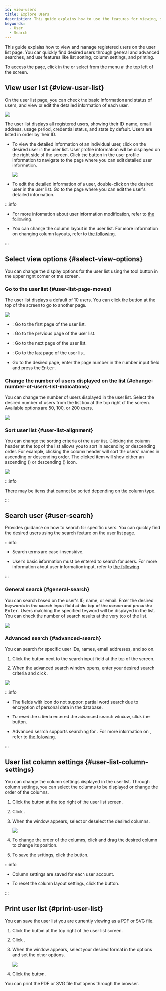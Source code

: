 ```yaml
---
id: view-users
title: Explore Users
description: This guide explains how to use the features for viewing, searching, sorting, and managing the user list.
keywords:
  - User
  - Search
---
```


This guide explains how to view and manage registered users on the user list page. You can quickly find desired users through general and advanced searches, and use features like list sorting, column settings, and printing.

To access the <Cmd sid='shell.header.user' /> page, click <Cmd sid='shell.header.user' /> in the <Cmd sid='shell.header.launcher' /> or select <Cmd sid='shell.header.user' /> from the menu at the top left of the screen.

## View user list {#view-user-list}

On the user list page, you can check the basic information and status of users, and view or edit the detailed information of each user.

<Image src='/img/biostarx-users-list.png' />

The user list displays all registered users, showing their ID, name, email address, usage period, credential status, and state by default. Users are listed in order by their ID.

* To view the detailed information of an individual user, click on the desired user in the user list. User profile information will be displayed on the right side of the screen. Click the <Cmd sid='team.user.preview.button.seeMore' /> button in the user profile information to navigate to the page where you can edit detailed user information.

  <Image src='/img/biostarx-users-list-view-profile.png' />

* To edit the detailed information of a user, double-click on the desired user in the user list. Go to the page where you can edit the user's detailed information.

:::info

* For more information about user information modification, refer to [the following](edit-user).

* You can change the column layout in the user list. For more information on changing column layouts, refer to [the following](view-users#user-list-column-settings).

:::

## Select view options {#select-view-options}

You can change the display options for the user list using the tool button in the upper right corner of the screen.

### Go to the user list {#user-list-page-moves}

The user list displays a default of 10 users. You can click the button at the top of the screen to go to another page.

<Image src='/img/biostarx-users-list-pagenation.png' />

* <IcFirst /> : Go to the first page of the user list.

* <IcFw /> : Go to the previous page of the user list.

* <IcBw /> : Go to the next page of the user list.

* <IcLast /> : Go to the last page of the user list.

* Go to the desired page, enter the page number in the number input field and press the <Kbd>Enter</Kbd>.

### Change the number of users displayed on the list {#change-number-of-users-list-indications}

You can change the number of users displayed in the user list. Select the desired number of users from the list box at the top right of the screen. Available options are 50, 100, or 200 users.

<Image src='/img/biostarx-users-list-select-row.png' />

### Sort user list {#user-list-alignment}

You can change the sorting criteria of the user list. Clicking the column header at the top of the list allows you to sort in ascending or descending order. For example, clicking the column header <Cmd sid='team.user.table.firstName' /> will sort the users' names in ascending or descending order. The clicked item will show either an ascending (<IcAscend />) or descending (<IcDescend />) icon.

<Image src='/img/biostarx-users-list-order.png' />

:::info

There may be items that cannot be sorted depending on the column type.

:::

## Search user {#user-search}

Provides guidance on how to search for specific users. You can quickly find the desired users using the search feature on the user list page.

:::info

* Search terms are case-insensitive.

* User’s basic information must be entered to search for users. For more information about user information input, refer to [the following](add-user-basic-info).

:::

### General search {#general-search}

You can search based on the user's ID, name, or email. Enter the desired keywords in the search input field at the top of the screen and press the <Kbd>Enter</Kbd>. Users matching the specified keyword will be displayed in the list. You can check the number of search results at the very top of the list.

<Image src='/img/biostarx-users-search-result.png' />

### Advanced search {#advanced-search}

You can search for specific user IDs, names, email addresses, and so on. 

1. Click the <IcAdvSearch /> button next to the search input field at the top of the screen. 

2. When the advanced search window opens, enter your desired search criteria and click <Cmd sid='common.search' />.

<Image src='/img/biostarx-users-advanced-search.png' />

:::info

* The fields with <IcTips /> icon do not support partial word search due to encryption of personal data in the database.

* To reset the criteria entered the advanced search window, click the <Cmd sid='common.clearAll' /> button.

* Advanced search supports searching for <Cmd sid='setting.server.custom_field.title' product='2' />. For more information on <Cmd sid='setting.server.custom_field.title' product='2' />, refer to [the following](settings-server-server#custom-field).

:::

## User list column settings {#user-list-column-settings}

You can change the column settings displayed in the user list. Through column settings, you can select the columns to be displayed or change the order of the columns.

1. Click the <IcMoreW /> button at the top right of the user list screen.

2. Click <Cmd sid='team.menu.columnLayout' />.

3. When the <Cmd sid='common.dialog.columnSetting.title' /> window appears, select or deselect the desired columns.

   <Image src='/img/biostarx-users-list-column-layout.png' />

4. To change the order of the columns, click and drag the desired column to change its position.

5. To save the settings, click the <Cmd sid='common.apply' /> button.

:::info

* Column settings are saved for each user account.

* To reset the column layout settings, click the <Cmd sid='columnSetting.button.defaultColumn' product='2' /> button.

:::

## Print user list {#print-user-list}

You can save the user list you are currently viewing as a PDF or SVG file.

1. Click the <IcMoreW /> button at the top right of the user list screen.

2. Click <Cmd sid='team.menu.print' />.

3. When the <Cmd sid='printOption.dialog.header' product='2' /> window appears, select your desired format in the <Cmd sid='printOption.fileFormat' product='2' /> options and set the other options.

   <Image src='/img/biostarx-users-print-list.png' />

4. Click the <Cmd sid='team.menu.print' /> button.

You can print the PDF or SVG file that opens through the browser.
